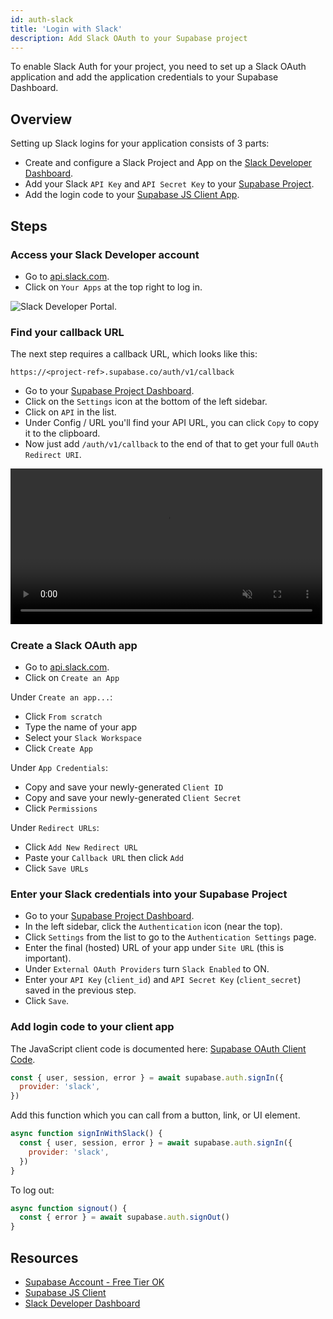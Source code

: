 ```yaml
---
id: auth-slack
title: 'Login with Slack'
description: Add Slack OAuth to your Supabase project
---
```



To enable Slack Auth for your project, you need to set up a Slack OAuth application and add the application credentials to your Supabase Dashboard.

## Overview

Setting up Slack logins for your application consists of 3 parts:

- Create and configure a Slack Project and App on the [Slack Developer Dashboard](https://api.slack.com/apps).
- Add your Slack `API Key` and `API Secret Key` to your [Supabase Project](https://supabase.com).
- Add the login code to your [Supabase JS Client App](https://github.com/supabase/supabase-js).

## Steps

### Access your Slack Developer account

- Go to [api.slack.com](https://api.slack.com/apps).
- Click on `Your Apps` at the top right to log in.

![Slack Developer Portal.](/img/guides/slack-portal.png)

### Find your callback URL

The next step requires a callback URL, which looks like this:

`https://<project-ref>.supabase.co/auth/v1/callback`

- Go to your [Supabase Project Dashboard](https://supabase.com).
- Click on the `Settings` icon at the bottom of the left sidebar.
- Click on `API` in the list.
- Under Config / URL you'll find your API URL, you can click `Copy` to copy it to the clipboard.
- Now just add `/auth/v1/callback` to the end of that to get your full `OAuth Redirect URI`.

<video width="99%" muted playsInline controls="true">
  <source src="/docs/videos/api/api-url-and-key.mp4" type="video/mp4" muted playsInline />
</video>

### Create a Slack OAuth app

- Go to [api.slack.com](https://api.slack.com/apps).
- Click on `Create an App`

Under `Create an app...`:

- Click `From scratch`
- Type the name of your app
- Select your `Slack Workspace`
- Click `Create App`

Under `App Credentials`:

- Copy and save your newly-generated `Client ID`
- Copy and save your newly-generated `Client Secret`
- Click `Permissions`

Under `Redirect URLs`:

- Click `Add New Redirect URL`
- Paste your `Callback URL` then click `Add`
- Click `Save URLs`

### Enter your Slack credentials into your Supabase Project

- Go to your [Supabase Project Dashboard](https://supabase.com).
- In the left sidebar, click the `Authentication` icon (near the top).
- Click `Settings` from the list to go to the `Authentication Settings` page.
- Enter the final (hosted) URL of your app under `Site URL` (this is important).
- Under `External OAuth Providers` turn `Slack Enabled` to ON.
- Enter your `API Key` (`client_id`) and `API Secret Key` (`client_secret`) saved in the previous step.
- Click `Save`.

### Add login code to your client app

The JavaScript client code is documented here: [Supabase OAuth Client Code](/docs/reference/javascript/auth-signin#sign-in-using-third-party-providers).

```js
const { user, session, error } = await supabase.auth.signIn({
  provider: 'slack',
})
```

Add this function which you can call from a button, link, or UI element.

```js
async function signInWithSlack() {
  const { user, session, error } = await supabase.auth.signIn({
    provider: 'slack',
  })
}
```

To log out:

```js
async function signout() {
  const { error } = await supabase.auth.signOut()
}
```

## Resources

- [Supabase Account - Free Tier OK](https://supabase.com)
- [Supabase JS Client](https://github.com/supabase/supabase-js)
- [Slack Developer Dashboard](https://api.slack.com/apps)
